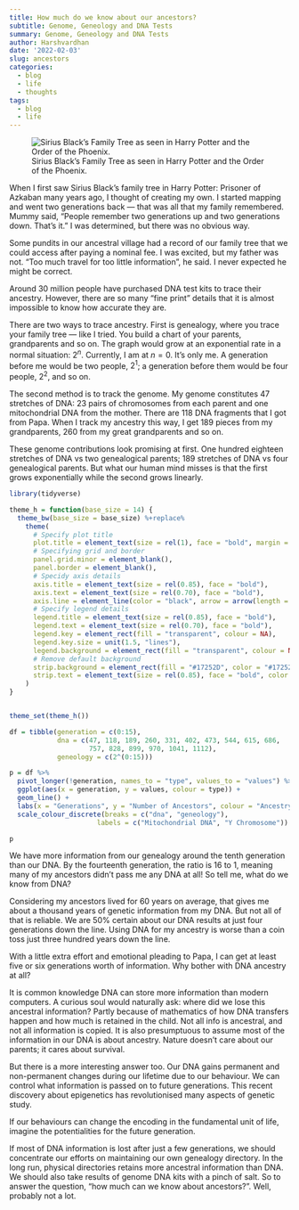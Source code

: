 ```yaml
---
title: How much do we know about our ancestors?
subtitle: Genome, Geneology and DNA Tests
summary: Genome, Geneology and DNA Tests
author: Harshvardhan
date: '2022-02-03'
slug: ancestors
categories:
  - blog
  - life
  - thoughts
tags:
  - blog
  - life
---
```


![Sirius Black's Family Tree as seen in Harry Potter and the Order of the Phoenix.](Black-Family-Tree.jpg "Sirius Black's Family Tree as seen in Harry Potter and the Order of the Phoenix.")

When I first saw Sirius Black's family tree in Harry Potter: Prisoner of Azkaban many years ago, I thought of creating my own. I started mapping and went two generations back --- that was all that my family remembered. Mummy said, "People remember two generations up and two generations down. That's it." I was determined, but there was no obvious way.

Some pundits in our ancestral village had a record of our family tree that we could access after paying a nominal fee. I was excited, but my father was not. "Too much travel for too little information", he said. I never expected he might be correct.

Around 30 million people have purchased DNA test kits to trace their ancestry. However, there are so many "fine print" details that it is almost impossible to know how accurate they are.

There are two ways to trace ancestry. First is genealogy, where you trace your family tree --- like I tried. You build a chart of your parents, grandparents and so on. The graph would grow at an exponential rate in a normal situation: $2^n$. Currently, I am at $n = 0$. It's only me. A generation before me would be two people, $2^1$; a generation before them would be four people, $2^2$, and so on.

The second method is to track the genome. My genome constitutes 47 stretches of DNA: 23 pairs of chromosomes from each parent and one mitochondrial DNA from the mother. There are 118 DNA fragments that I got from Papa. When I track my ancestry this way, I get 189 pieces from my grandparents, 260 from my great grandparents and so on.

These genome contributions look promising at first. One hundred eighteen stretches of DNA vs two genealogical parents; 189 stretches of DNA vs four genealogical parents. But what our human mind misses is that the first grows exponentially while the second grows linearly.

```r
library(tidyverse)

theme_h = function(base_size = 14) {
  theme_bw(base_size = base_size) %+replace%
    theme(
      # Specify plot title
      plot.title = element_text(size = rel(1), face = "bold", margin = margin(0,0,5,0), hjust = 0),
      # Specifying grid and border
      panel.grid.minor = element_blank(),
      panel.border = element_blank(),
      # Specidy axis details
      axis.title = element_text(size = rel(0.85), face = "bold"),
      axis.text = element_text(size = rel(0.70), face = "bold"),
      axis.line = element_line(color = "black", arrow = arrow(length = unit(0.3, "lines"), type = "closed")),
      # Specify legend details
      legend.title = element_text(size = rel(0.85), face = "bold"),
      legend.text = element_text(size = rel(0.70), face = "bold"),
      legend.key = element_rect(fill = "transparent", colour = NA),
      legend.key.size = unit(1.5, "lines"),
      legend.background = element_rect(fill = "transparent", colour = NA),
      # Remove default background
      strip.background = element_rect(fill = "#17252D", color = "#17252D"),
      strip.text = element_text(size = rel(0.85), face = "bold", color = "white", margin = margin(5,0,5,0))
    )
}


theme_set(theme_h())

df = tibble(generation = c(0:15),
            dna = c(47, 118, 189, 260, 331, 402, 473, 544, 615, 686, 
                    757, 828, 899, 970, 1041, 1112),
            geneology = c(2^(0:15)))

p = df %>% 
  pivot_longer(!generation, names_to = "type", values_to = "values") %>% 
  ggplot(aes(x = generation, y = values, colour = type)) +
  geom_line() +
  labs(x = "Generations", y = "Number of Ancestors", colour = "Ancestry") +
  scale_colour_discrete(breaks = c("dna", "geneology"),
                      labels = c("Mitochondrial DNA", "Y Chromosome"))

p
```

We have more information from our genealogy around the tenth generation than our DNA. By the fourteenth generation, the ratio is 16 to 1, meaning many of my ancestors didn't pass me any DNA at all! So tell me, what do we know from DNA?

Considering my ancestors lived for 60 years on average, that gives me about a thousand years of genetic information from my DNA. But not all of that is reliable. We are 50% certain about our DNA results at just four generations down the line. Using DNA for my ancestry is worse than a coin toss just three hundred years down the line.

With a little extra effort and emotional pleading to Papa, I can get at least five or six generations worth of information. Why bother with DNA ancestry at all?

It is common knowledge DNA can store more information than modern computers. A curious soul would naturally ask: where did we lose this ancestral information? Partly because of mathematics of how DNA transfers happen and how much is retained in the child. Not all info is ancestral, and not all information is copied. It is also presumptuous to assume most of the information in our DNA is about ancestry. Nature doesn't care about our parents; it cares about survival.

But there is a more interesting answer too. Our DNA gains permanent and non-permanent changes during our lifetime due to our behaviour. We can control what information is passed on to future generations. This recent discovery about epigenetics has revolutionised many aspects of genetic study.

If our behaviours can change the encoding in the fundamental unit of life, imagine the potentialities for the future generation.

If most of DNA information is lost after just a few generations, we should concentrate our efforts on maintaining our own genealogy directory. In the long run, physical directories retains more ancestral information than DNA. We should also take results of genome DNA kits with a pinch of salt. So to answer the question, "how much can we know about ancestors?". Well, probably not a lot.
